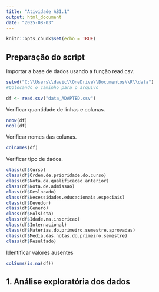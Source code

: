 ---
title: "Atividade AB1.1"
output: html_document
date: "2025-08-03"
---

```{r setup, include=FALSE}
knitr::opts_chunk$set(echo = TRUE)
```

## Preparação do script

Importar a base de dados usando a função read.csv.

```{r}
setwd("C:\\Users\\davic\\OneDrive\\Documentos\\R\\data")
#Colocando o caminho para o arquivo

df <- read.csv("data_ADAPTED.csv")

```
 
Verificar quantidade de linhas e colunas.

```{r}
nrow(df)
ncol(df)
```

Verificar nomes das colunas.

```{r}
colnames(df)
```

Verificar tipo de dados.

```{r}
class(df$Curso)
class(df$Ordem.de.prioridade.do.curso)
class(df$Nota.da.qualificacao.anterior)
class(df$Nota.de.admissao)
class(df$Deslocado)
class(df$Necessidades.educacionais.especiais)
class(df$Devedor)
class(df$Genero)
class(df$Bolsista)
class(df$Idade.na.inscricao)
class(df$Internacional)
class(df$Materias.do.primeiro.semestre.aprovadas)
class(df$Media.das.notas.do.primeiro.semestre)
class(df$Resultado)
```

Identificar valores ausentes

```{r}
colSums(is.na(df))
```


## 1. Análise exploratória dos dados


